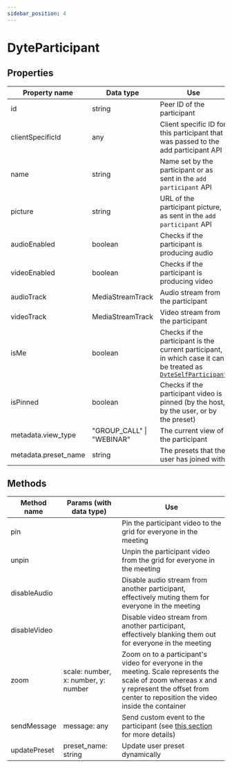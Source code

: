 ```yaml
---
sidebar_position: 4
---
```


# DyteParticipant

## Properties

| Property name    | Data type        | Use                                                                                                                                  |
| ---------------- | ---------------- | ------------------------------------------------------------------------------------------------------------------------------------ |
| id               | string           | Peer ID of the participant                                                                                                           |
| clientSpecificId | any              | Client specific ID for this participant that was passed to the add participant API                                                   |
| name             | string           | Name set by the participant or as sent in the `add participant` API                                                                  |
| picture          | string           | URL of the participant picture, as sent in the `add participant` API                                                                 |
| audioEnabled     | boolean          | Checks if the participant is producing audio                                                                                         |
| videoEnabled     | boolean          | Checks if the participant is producing video                                                                                         |
| audioTrack       | MediaStreamTrack | Audio stream from the participant                                                                                                    |
| videoTrack       | MediaStreamTrack | Video stream from the participant                                                                                                    |
| isMe             | boolean          | Checks if the participant is the current participant, in which case it can be treated as [`DyteSelfParticipant`](./self-participant) |
| isPinned         | boolean          | Checks if the participant video is pinned (by the host, by the user, or by the preset)                                               |
| metadata.view_type | "GROUP_CALL" \| "WEBINAR"         | The current view of the participant
| metadata.preset_name | string         | The presets that the user has joined with

## Methods

| Method name  | Params (with data type)             | Use                                                                                                                                                                                            |
| ------------ | ----------------------------------- | ---------------------------------------------------------------------------------------------------------------------------------------------------------------------------------------------- |
| pin          |                                     | Pin the participant video to the grid for everyone in the meeting                                                                                                                              |
| unpin        |                                     | Unpin the participant video from the grid for everyone in the meeting                                                                                                                          |
| disableAudio |                                     | Disable audio stream from another participant, effectively muting them for everyone in the meeting                                                                                             |
| disableVideo |                                     | Disable video stream from another participant, effectively blanking them out for everyone in the meeting                                                                                       |
| zoom         | scale: number, x: number, y: number | Zoom on to a participant's video for everyone in the meeting. Scale represents the scale of zoom whereas x and y represent the offset from center to reposition the video inside the container |
| sendMessage  | message: any                        | Send custom event to the participant (see [this section](./../advanced-usage#send-a-custom-message-to-a-participant-p2p-message--data-exchange) for more details)                              |
| updatePreset | preset_name: string                 | Update user preset dynamically                              |